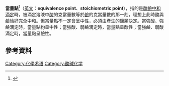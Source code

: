 
{{多個問題|
{{Refimprove|time=2015-06-06T09:17:50+00:00}}
{{Expand|time=2015-06-06T09:17:50+00:00}}
{{Expert|time=2015-12-14T03:46:47+00:00}}
}}
'''當量點'''<ref>{{Cite web|url=http://terms.naer.edu.tw/detail/679571/?index=1|title=雙語詞彙、學術名詞暨辭書資訊網－當量點|accessdate=2015-06-05|publisher=國家教育研究院}}{{dead link|date=2018年3月 |bot=InternetArchiveBot |fix-attempted=yes }}</ref>（[[英文|英文]]：'''equivalence point'''、'''stoichiometric point'''），指的是[[酸鹼中和滴定|酸鹼中和滴定]]時，被滴定溶液中[[酸|酸]]的克當量數等於[[鹼|鹼]]的克當量數的那一刻，理想上此時酸與鹼恰好完全中和。但當量點不一定會呈中性，必須由產生的鹽類決定。當強酸、強鹼滴定時，當量點約呈中性；當強酸、弱鹼滴定時，當量點呈酸性；當強鹼、弱酸滴定時，當量點呈鹼性。

==參考資料==
{{reflist}}

{{chem-stub}}

[[Category:化學术语|Category:化學术语]]
[[Category:酸碱化学|Category:酸碱化学]]